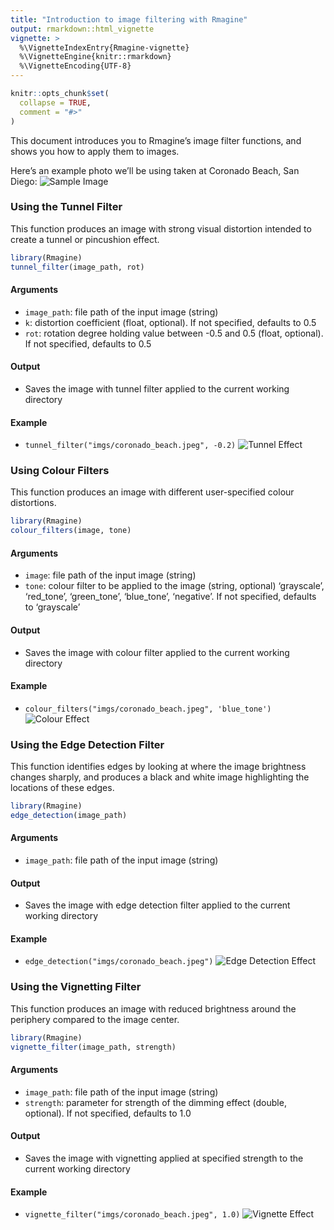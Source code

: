 ```yaml
---
title: "Introduction to image filtering with Rmagine"
output: rmarkdown::html_vignette
vignette: >
  %\VignetteIndexEntry{Rmagine-vignette}
  %\VignetteEngine{knitr::rmarkdown}
  %\VignetteEncoding{UTF-8}
---
```


```r
knitr::opts_chunk$set(
  collapse = TRUE,
  comment = "#>"
)
```

This document introduces you to Rmagine's image filter functions, and shows you how to apply them to images. 

Here's an example photo we'll be using taken at Coronado Beach, San Diego:
![Sample Image](imgs/coronado_beach.jpeg)

### Using the Tunnel Filter

This function produces an image with strong visual distortion intended to create a tunnel or pincushion effect.

```r
library(Rmagine)
tunnel_filter(image_path, rot)
```

#### Arguments

- `image_path`: file path of the input image (string)
- `k`: distortion coefficient (float, optional). If not specified, defaults to 0.5
- `rot`: rotation degree holding value between -0.5 and 0.5 (float, optional). If not specified, defaults to 0.5

#### Output

- Saves the image with tunnel filter applied to the current working directory

#### Example

- `tunnel_filter("imgs/coronado_beach.jpeg", -0.2)`
![Tunnel Effect](imgs/tunnel.jpg)

### Using Colour Filters

This function produces an image with different user-specified colour distortions.

```r
library(Rmagine)
colour_filters(image, tone)
```

#### Arguments

- `image`: file path of the input image (string)
- `tone`: colour filter to be applied to the image (string, optional) 'grayscale', 'red_tone', 'green_tone', 'blue_tone', 'negative'. If not specified, defaults to 'grayscale'

#### Output

- Saves the image with colour filter applied to the current working directory

#### Example

- `colour_filters("imgs/coronado_beach.jpeg", 'blue_tone')`
![Colour Effect](imgs/colour_filter.jpeg)


### Using the Edge Detection Filter

This function identifies edges by looking at where the image brightness changes sharply, and produces a black and white image highlighting the locations of these edges.

```r
library(Rmagine)
edge_detection(image_path)
```

#### Arguments

- `image_path`: file path of the input image (string)

#### Output

- Saves the image with edge detection filter applied to the current working directory

#### Example

- `edge_detection("imgs/coronado_beach.jpeg")`
![Edge Detection Effect](imgs/edge_detection_image.jpg)

### Using the Vignetting Filter

This function produces an image with reduced brightness around the periphery compared to the image center.

```r
library(Rmagine)
vignette_filter(image_path, strength)
```

#### Arguments

- `image_path`: file path of the input image (string)
- `strength`: parameter for strength of the dimming effect (double, optional). If not specified, defaults to 1.0

#### Output

- Saves the image with vignetting applied at specified strength to the current working directory

#### Example

- `vignette_filter("imgs/coronado_beach.jpeg", 1.0)`
![Vignette Effect](imgs/vignette.jpeg)
